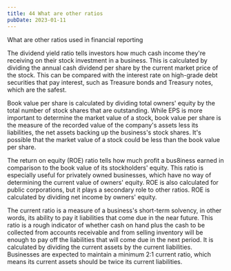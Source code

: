 ```yaml
---
title: 44 What are other ratios
pubDate: 2023-01-11
---
```


What are other ratios used in financial reporting

The dividend yield ratio tells investors how much cash income they're receiving on their stock investment in a business. This is calculated by dividing the annual cash dividend per share  by the current market price of the stock. This can be compared with the interest rate on high-grade debt securities that pay interest, such as Treasure bonds and Treasury notes, which are the safest. 

Book value per share is calculated by dividing total owners' equity by the total number of stock shares that are outstanding. While EPS is more important to determine the market value of a stock, book value per share is the measure of the recorded value of the company's assets less its liabilities, the net assets backing up the business's stock shares. It's possible that the market value of a stock could be less than the book value per share.

The return on equity (ROE) ratio tells how much profit a bus8iness earned in comparison to the book value of its stockholders' equity. This ratio is especially useful for privately owned businesses, which have no way of determining the current value of owners' equity. ROE is also calculated for public corporations, but it plays a secondary role to other ratios. ROE is calculated by dividing net income by owners' equity. 

The current ratio is a measure of a business's short-term solvency, in other words, its ability to pay it liabilities that come due in the near future. This ratio is a rough indicator of whether cash on hand plus the cash to be collected from accounts receivable and from selling inventory will be enough to pay off the liabilities that will come due in the next period. It is calculated by dividing the current assets by the current liabilities. Businesses are expected to maintain a minimum 2:1 current ratio, which means its current assets should be twice its current liabilities.
